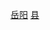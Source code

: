 {{Catnav|頁面分類|...|中国县份|中国各省县份|湖南省县份}}
{{Catnav|頁面分類|...|湖南行政区划|湖南省县级行政区|湖南省县份}}
{{Catnav|頁面分類|...|湖南市州|湖南地级市|岳阳|岳阳行政区划|岳阳区县市}}
{{catmore|岳阳县|湖南省岳阳县}}

[[Category:湖南省县份|岳阳]]
[[Category:岳阳区县市|县]]